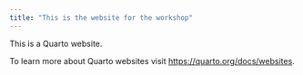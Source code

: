 ```yaml
---
title: "This is the website for the workshop"
---
```


This is a Quarto website.

To learn more about Quarto websites visit <https://quarto.org/docs/websites>.
